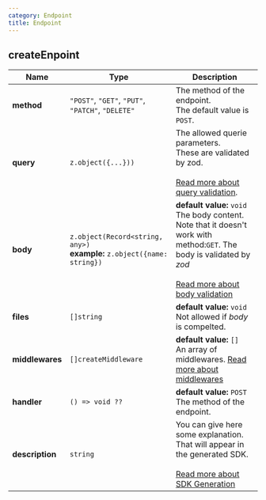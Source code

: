 ```yaml
---
category: Endpoint
title: Endpoint
---
```


## createEnpoint

| Name | Type | Description |
| --- | --- | --- |
| **method** | `"POST"`, `"GET"`, `"PUT"`, `"PATCH"`, `"DELETE"` |The method of the endpoint. <br/> The default value is `POST`. |
| **query** | `z.object({...}))` | The allowed querie parameters. <br /> These are validated by zod. <br/> <br/>[Read more about query validation](/documentation/validations). |
| **body** | `z.object(Record<string, any>)` <br/> **example:** `z.object({name: string})` |**default value:** `void` <br/> The body content. Note that it doesn't work with method:`GET`. The body is validated by *zod* <br/> <br/>  [Read more about body validation](/documentation/validations) |
| **files** | `[]string` |**default value:** `void` <br/> Not allowed if *body* is compelted. |
| **middlewares** |`[]createMiddleware` |**default value:** `[]` <br/> An array of middlewares. [Read more about middlewares](/documentaion/iddlewares) |
| **handler** | `() => void ??` |**default value:** `POST` <br/> The method of the endpoint. |
| **description** | `string` | You can give here some explanation. That will appear in the generated SDK. <br/> <br/> [Read more about SDK Generation](/documentation/sdk) |
